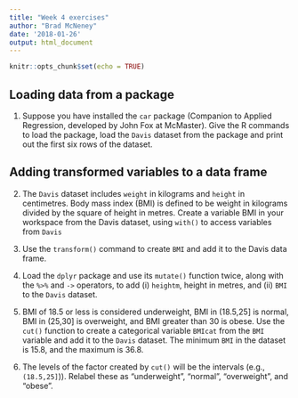 ```yaml
---
title: "Week 4 exercises"
author: "Brad McNeney"
date: '2018-01-26'
output: html_document
---
```


```r
knitr::opts_chunk$set(echo = TRUE)
```

## Loading data from a package

1. Suppose you have installed the `car` package
(Companion to Applied Regression, developed by 
John Fox at McMaster). Give the R commands 
to load the package, load the `Davis` dataset
from the package and print out the first six 
rows of the dataset.

## Adding transformed variables to a data frame

2. The `Davis` dataset includes
`weight` in kilograms and `height` in centimetres.
Body mass index (BMI) is defined to be weight in kilograms 
divided by the square of height in metres.
Create a variable BMI in your workspace from 
the Davis dataset, using `with()` to access variables
from `Davis`

3. Use the `transform()` command  to create `BMI`
and add it to the Davis data frame.

4. Load the `dplyr` package and use its
`mutate()` function twice, along with the 
`%>%` and `->` operators, to add (i) `heightm`, height
in metres, and (ii) `BMI` to the `Davis` dataset.

5. BMI of 18.5 or less is considered underweight,
BMI in (18.5,25] is normal, BMI in (25,30] is overweight, and
BMI greater than 30 is obese.
Use the `cut()` function to create a categorical
variable `BMIcat` from the `BMI` variable 
and add it to the `Davis` dataset. The minimum 
`BMI` in the dataset is 15.8, and the maximum 
is 36.8.


6. The levels of the factor created by `cut()` will be 
the intervals (e.g., `(18.5,25]`)). Relabel these
as "underweight", "normal", "overweight", and "obese".

